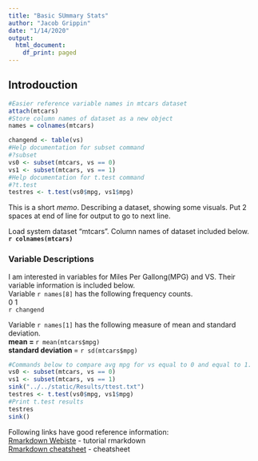 ---
title: "Basic SUmmary Stats"
author: "Jacob Grippin"
date: "1/14/2020"
output:
  html_document:
    df_print: paged
---
## Introdouction
```{r preparations, include=FALSE}
#Easier reference variable names in mtcars dataset
attach(mtcars)
#Store column names of dataset as a new object
names = colnames(mtcars)

changend <- table(vs)
#Help documentation for subset command
#?subset
vs0 <- subset(mtcars, vs == 0)
vs1 <- subset(mtcars, vs == 1)
#Help documentation for t.test command
#?t.test
testres <- t.test(vs0$mpg, vs1$mpg)
```

This is a short *memo*. Describing a dataset, showing some visuals. Put 2 spaces at end of line for output to go to next line.  

Load system dataset "mtcars". Column names of dataset included below.    
**`r colnames(mtcars)` **


### Variable Descriptions 
I am interested in variables for Miles Per Gallong(MPG) and VS. Their variable information is included below.  
Variable `r names[8]` has the following frequency counts.   
0         1  
`r changend`  

Variable `r names[1]` has the following measure of mean and standard deviation.  
**mean = **`r mean(mtcars$mpg)`  
**standard deviation **= `r sd(mtcars$mpg)`  

```{r ttest, include=FALSE, echo=FALSE}
#Commands below to compare avg mpg for vs equal to 0 and equal to 1. 
vs0 <- subset(mtcars, vs == 0)
vs1 <- subset(mtcars, vs == 1)
sink("../../static/Results/ttest.txt")
testres <- t.test(vs0$mpg, vs1$mpg)
#Print t.test results
testres
sink()
```
  

Following links have good reference information:  
[Rmarkdown Webiste](https://rmarkdown.rstudio.com/) - tutorial rmarkdown  
[Rmarkdown cheatsheet](https://rstudio.com/wp-content/uploads/2016/03/rmarkdown-cheatsheet-2.0.pdf) - cheatsheet 



